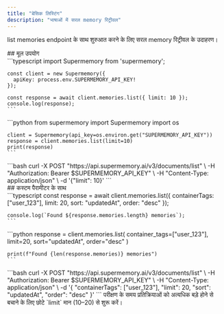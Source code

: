 ```yaml
---
title: "बेसिक लिस्टिंग"
description: "भाषाओं में सरल memory रिट्रीवल"
---
```


list memories endpoint के साथ शुरुआत करने के लिए सरल memory रिट्रीवल के उदाहरण।

<div id="basic-usage">
  ## मूल उपयोग
</div>

<Tabs>
  <Tab title="TypeScript">
    ```typescript
    import Supermemory from 'supermemory';

    const client = new Supermemory({
      apiKey: process.env.SUPERMEMORY_API_KEY!
    });

    const response = await client.memories.list({ limit: 10 });
    console.log(response);
    ```
  </Tab>
  <Tab title="Python">
    ```python
    from supermemory import Supermemory
    import os

    client = Supermemory(api_key=os.environ.get("SUPERMEMORY_API_KEY"))
    response = client.memories.list(limit=10)
    print(response)
    ```
  </Tab>
  <Tab title="cURL">
    ```bash
    curl -X POST "https://api.supermemory.ai/v3/documents/list" \
      -H "Authorization: Bearer $SUPERMEMORY_API_KEY" \
      -H "Content-Type: application/json" \
      -d '{"limit": 10}'
    ```
  </Tab>
</Tabs>

<div id="with-custom-parameters">
  ## कस्टम पैरामीटर के साथ
</div>

<Tabs>
  <Tab title="TypeScript">
    ```typescript
    const response = await client.memories.list({
      containerTags: ["user_123"],
      limit: 20,
      sort: "updatedAt",
      order: "desc"
    });

    console.log(`Found ${response.memories.length} memories`);
    ```
  </Tab>
  <Tab title="Python">
    ```python
    response = client.memories.list(
        container_tags=["user_123"],
        limit=20,
        sort="updatedAt",
        order="desc"
    )

    print(f"Found {len(response.memories)} memories")
    ```
  </Tab>
  <Tab title="cURL">
    ```bash
    curl -X POST "https://api.supermemory.ai/v3/documents/list" \
      -H "Authorization: Bearer $SUPERMEMORY_API_KEY" \
      -H "Content-Type: application/json" \
      -d '{
        "containerTags": ["user_123"],
        "limit": 20,
        "sort": "updatedAt",
        "order": "desc"
      }'
    ```
  </Tab>
</Tabs>

<Info>
  परीक्षण के समय प्रतिक्रियाओं को अत्यधिक बड़े होने से बचाने के लिए छोटे `limit` मान (10–20) से शुरू करें।
</Info>